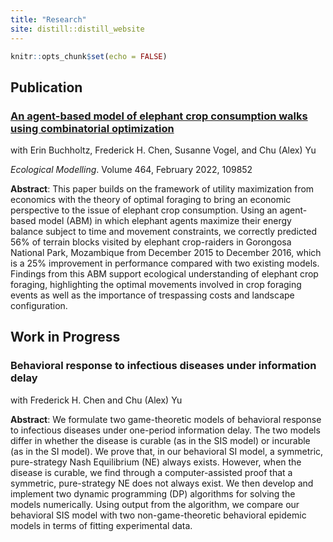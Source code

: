```yaml
---
title: "Research"
site: distill::distill_website
---
```


```r
knitr::opts_chunk$set(echo = FALSE)
```
## Publication

### [An agent-based model of elephant crop consumption walks using combinatorial optimization](https://www.sciencedirect.com/science/article/pii/S0304380021003902)

with Erin Buchholtz, Frederick H. Chen, Susanne Vogel, and Chu (Alex) Yu

*Ecological Modelling*. Volume 464, February 2022, 109852

**Abstract**:
This paper builds on the framework of utility maximization from economics with the theory of optimal foraging to bring an economic perspective to the issue of elephant crop consumption. Using an agent-based model (ABM) in which elephant agents maximize their energy balance subject to time and movement constraints, we correctly predicted 56\% of terrain blocks visited by elephant crop-raiders in Gorongosa National Park, Mozambique from December 2015 to December 2016, which is a 25\% improvement in performance compared with two existing models. Findings from this ABM support ecological understanding of elephant crop foraging, highlighting the optimal movements involved in crop foraging events as well as the importance of trespassing costs and landscape configuration.

## Work in Progress

### Behavioral response to infectious diseases under information delay


with Frederick H. Chen and Chu (Alex) Yu

**Abstract**:
We formulate two game-theoretic models of behavioral response to infectious diseases under one-period information delay. The two models differ in whether the disease is curable (as in the SIS model) or incurable (as in the SI model). We prove that, in our behavioral SI model, a symmetric, pure-strategy Nash Equilibrium (NE) always exists. However, when the disease is curable, we find through a computer-assisted proof that a symmetric, pure-strategy NE does not always exist. We then develop and implement two dynamic programming (DP) algorithms for solving the models numerically. Using output from the algorithm, we compare our behavioral SIS model with two non-game-theoretic behavioral epidemic models in terms of fitting experimental data.




